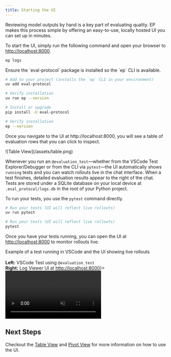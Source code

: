 ```yaml
---
title: Starting the UI
---
```


Reviewing model outputs by hand is a key part of evaluating quality. EP makes
this process simple by offering an easy-to-use, locally hosted UI you can set up
in minutes.

To start the UI, simply run the following command and open your browser to [http://localhost:8000](http://localhost:8000).

```bash CLI
ep logs
```

<Note>
Ensure the `eval-protocol` package is installed so the `ep` CLI is available.

<Tabs>
  <Tab title="uv">

```bash
# Add to your project (installs the `ep` CLI in your environment)
uv add eval-protocol

# Verify installation
uv run ep --version
```

  </Tab>
  <Tab title="pip">

```bash
# Install or upgrade
pip install -U eval-protocol

# Verify installation
ep --version
```

  </Tab>
</Tabs>
</Note>

Once you navigate to the UI at http://localhost:8000, you will see a table of
evaluation rows that you can click to inspect.

<Frame caption="First look at the UI">
![Table View](/assets/table.png)
</Frame>

Whenever you run an `@evaluation_test`—whether from the VSCode Test
Explorer/Debugger or from the CLI via `pytest`—the UI automatically shows
`running` tests and you can watch rollouts live in the chat interface. When a
test finishes, detailed evaluation results appear to the right of the chat.
Tests are stored under a SQLite database on your local device at
`.eval_protocol/logs.db` in the root of your Python project.

To run your tests, you use the `pytest` command directly.

<Tabs>
  <Tab title="Run with uv virtual environment">

```bash
# Run your tests (UI will reflect live rollouts)
uv run pytest
```

  </Tab>
  <Tab title="Run with your current Python environment">

```bash
# Run your tests (UI will reflect live rollouts)
pytest
```

  </Tab>
</Tabs>


Once you have your tests running, you can open the UI at
[http://localhost:8000](http://localhost:8000) to monitor rollouts live.

<Frame caption={<span>Example of a test running in VSCode and the UI showing live rollouts<br/><br/><b>Left:</b> VSCode Test using <code>@evaluation_test</code><br/><b>Right:</b> Log Viewer UI at <a href="http://localhost:8000">http://localhost:8000</a></span>}>
<video
  autoPlay
  muted
  loop
  controls
  playsInline
  className="w-full aspect-video rounded-xl"
  src="https://storage.googleapis.com/fireworks-public/eval-protocol/videos/log-viewer-2.webm"
></video>
</Frame>

## Next Steps

Checkout the [Table View](/tutorial/ui/table) and [Pivot View](/tutorial/ui/pivot) for
more information on how to use the UI.
